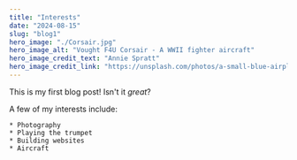 ```yaml
---
title: "Interests"
date: "2024-08-15"
slug: "blog1"
hero_image: "./Corsair.jpg"
hero_image_alt: "Vought F4U Corsair - A WWII fighter aircraft"
hero_image_credit_text: "Annie Spratt"
hero_image_credit_link: "https://unsplash.com/photos/a-small-blue-airplane-sitting-on-top-of-an-airport-tarmac-1PSFF5O80dw"
---
```


This is my first blog post! Isn't it *great*?

A few of my interests include:

    * Photography
    * Playing the trumpet
    * Building websites
    * Aircraft